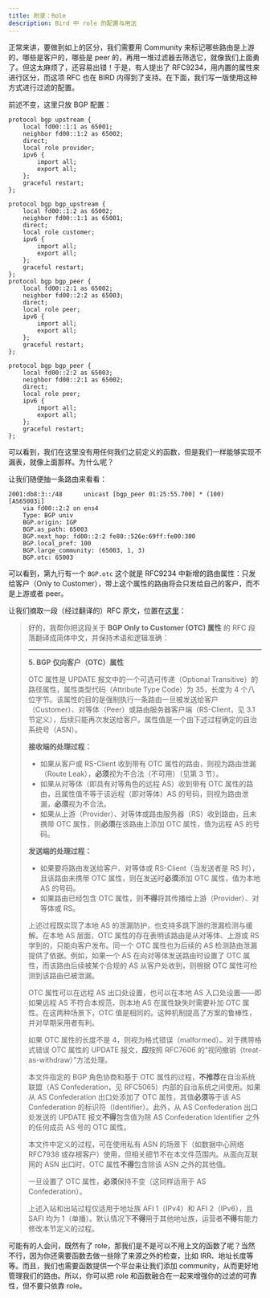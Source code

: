 ```yaml
---
title: 附录：Role
description: Bird 中 role 的配置与用法
---
```



正常来讲，要做到如上的区分，我们需要用 Community 来标记哪些路由是上游的，哪些是客户的，哪些是 peer 的，再用一堆过滤器去筛选它，就像我们上面勇了。但这太麻烦了，还容易出错！于是，有人提出了 RFC9234，用内置的属性来进行区分，而这项 RFC 也在 BIRD 内得到了支持。在下面，我们写一版使用这种方式进行过滤的配置。

前述不变，这里只放 BGP 配置：

<Tabs>

<TabItem value="Upstream">

```bird2 {5}
protocol bgp upstream {
    local fd00::1:1 as 65001;
    neighbor fd00::1:2 as 65002;
    direct;
    local role provider;
    ipv6 {
        import all;
        export all;
    };
    graceful restart;
};
```

</TabItem>

<TabItem value="Downstream">

```bird2 {5.16}
protocol bgp bgp_upstream {
    local fd00::1:2 as 65002;
    neighbor fd00::1:1 as 65001;
    direct;
    local role customer;
    ipv6 {
        import all;
        export all;
    };
    graceful restart;
};
protocol bgp bgp_peer {
    local fd00::2:1 as 65002;
    neighbor fd00::2:2 as 65003;
    direct;
    local role peer;
    ipv6 {
        import all;
        export all;
    };
    graceful restart;
};

```

</TabItem>

<TabItem value="Peer">

```bird2 {5}
protocol bgp bgp_peer {
    local fd00::2:2 as 65003;
    neighbor fd00::2:1 as 65002;
    direct;
    local role peer;
    ipv6 {
        import all;
        export all;
    };
    graceful restart;
};
```

</TabItem>

</Tabs>

可以看到，我们在这里没有用任何我们之前定义的函数，但是我们一样能够实现不漏表，就像上面那样。为什么呢？

让我们随便抽一条路由来看看：

```bird2 {9}
2001:db8:3::/48      unicast [bgp_peer 01:25:55.700] * (100) [AS65003i]
    via fd00::2:2 on ens4
    Type: BGP univ
    BGP.origin: IGP
    BGP.as_path: 65003
    BGP.next_hop: fd00::2:2 fe80::526e:69ff:fe00:300
    BGP.local_pref: 100
    BGP.large_community: (65003, 1, 3)
    BGP.otc: 65003
```

可以看到，第九行有一个 `BGP.otc` 这个就是 RFC9234 中新增的路由属性：只发给客户（Only to Customer），带上这个属性的路由将会只发给自己的客户，而不是上游或者 peer。

让我们摘取一段（经过翻译的）RFC 原文，位置在[这里](https://www.rfc-editor.org/rfc/rfc9234.html#name-bgp-only-to-customer-otc-at)：

> 好的，我帮你把这段关于 **BGP Only to Customer (OTC) 属性** 的 RFC 段落翻译成简体中文，并保持术语和逻辑准确：
>
> ---
>
> **5. BGP 仅向客户（OTC）属性**
>
> OTC 属性是 UPDATE 报文中的一个可选可传递（Optional Transitive）的路径属性，属性类型代码（Attribute Type Code）为 35，长度为 4 个八位字节。该属性的目的是强制执行一条路由一旦被发送给客户（Customer）、对等体（Peer）或路由服务器客户端（RS-Client，见 3.1 节定义），后续只能再次发送给客户。属性值是一个由下述过程确定的自治系统号（ASN）。
>
> **接收端的处理过程：**
>
> - 如果从客户或 RS-Client 收到带有 OTC 属性的路由，则视为路由泄漏（Route Leak），**必须**视为不合法（不可用）（见第 3 节）。
> - 如果从对等体（即具有对等角色的远程 AS）收到带有 OTC 属性的路由，且属性值不等于该远程（即对等体）AS 的号码，则视为路由泄漏，**必须**视为不合法。
> - 如果从上游（Provider）、对等体或路由服务器（RS）收到路由，且未携带 OTC 属性，则**必须**在该路由上添加 OTC 属性，值为远程 AS 的号码。
>
> **发送端的处理过程：**
>
> - 如果要将路由发送给客户、对等体或 RS-Client（当发送者是 RS 时），且该路由未携带 OTC 属性，则在发送时**必须**添加 OTC 属性，值为本地 AS 的号码。
> - 如果路由已经包含 OTC 属性，则**不得**将其传播给上游（Provider）、对等体或 RS。
>
> 上述过程既实现了本地 AS 的泄漏防护，也支持多跳下游的泄漏检测与缓解。在本地 AS 层面，OTC 属性的存在表明该路由是从对等体、上游或 RS 学到的，只能向客户发布。同一个 OTC 属性也为后续的 AS 检测路由泄漏提供了依据。例如，如果一个 AS 在向对等体发送路由时设置了 OTC 属性，而该路由后续被某个合规的 AS 从客户处收到，则根据 OTC 属性可检测到该路由已被泄漏。
>
> OTC 属性可以在远程 AS 出口处设置，也可以在本地 AS 入口处设置——即如果远程 AS 不符合本规范，则本地 AS 在属性缺失时需要补加 OTC 属性。在这两种场景下，OTC 值是相同的。这种机制提高了方案的鲁棒性，并对早期采用者有利。
>
> 如果 OTC 属性的长度不是 4，则视为格式错误（malformed）。对于携带格式错误 OTC 属性的 UPDATE 报文，**应**按照 RFC7606 的“视同撤销（treat-as-withdraw）”方法处理。
>
> 本文件指定的 BGP 角色协商和基于 OTC 属性的过程，**不推荐**在自治系统联盟（AS Confederation，见 RFC5065）内部的自治系统之间使用。如果从 AS Confederation 出口处添加了 OTC 属性，其值**必须**等于该 AS Confederation 的标识符（Identifier）。此外，从 AS Confederation 出口处发送的 UPDATE 报文**不得**包含值为除 AS Confederation Identifier 之外的任何成员 AS 号的 OTC 属性。
>
> 本文件中定义的过程，可在使用私有 ASN 的场景下（如数据中心网络 RFC7938 或存根客户）使用，但相关细节不在本文件范围内。从面向互联网的 ASN 出口时，OTC 属性**不得**包含除该 ASN 之外的其他值。
>
> 一旦设置了 OTC 属性，**必须**保持不变（这同样适用于 AS Confederation）。
>
> 上述入站和出站过程仅适用于地址族 AFI 1（IPv4）和 AFI 2（IPv6），且 SAFI 均为 1（单播）。默认情况下**不得**用于其他地址族，运营者**不得**有能力修改本节定义的过程。

可能有的人会问，既然有了 role，那我们是不是可以不用上文的函数了呢？当然不行，因为你还需要函数去做一些除了来源之外的检查，比如 IRR、地址长度等等。而且，我们也需要函数提供一个平台来让我们添加 community，从而更好地管理我们的路由。所以，你可以把 role 和函数融合在一起来增强你的过滤的可靠性，但不要只依靠 role。
